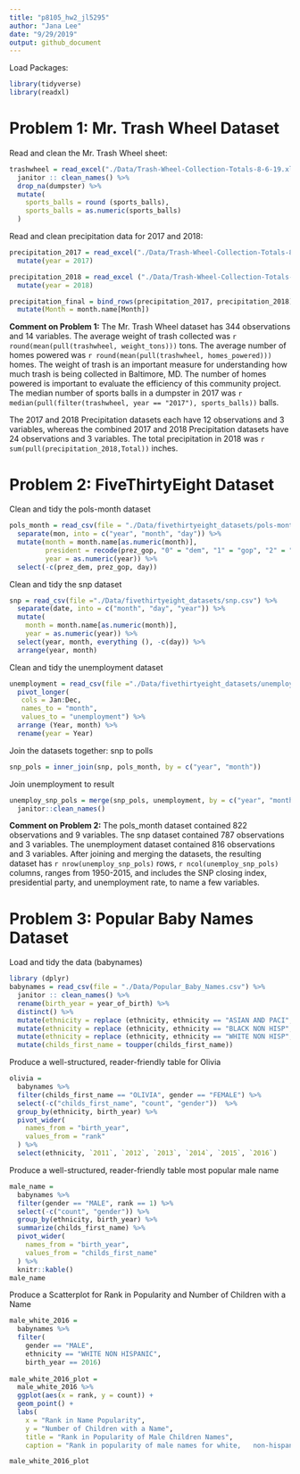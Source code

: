 ```yaml
---
title: "p8105_hw2_jl5295"
author: "Jana Lee"
date: "9/29/2019"
output: github_document
---
```

Load Packages:
```r
library(tidyverse)
library(readxl)
```

# Problem 1: Mr. Trash Wheel Dataset

Read and clean the Mr. Trash Wheel sheet:
```r
trashwheel = read_excel("./Data/Trash-Wheel-Collection-Totals-8-6-19.xlsx", sheet = "Mr. Trash Wheel", range = cell_cols("A:N")) %>%
  janitor :: clean_names() %>% 
  drop_na(dumpster) %>% 
  mutate(
    sports_balls = round (sports_balls),
    sports_balls = as.numeric(sports_balls)
  )
```

Read and clean precipitation data for 2017 and 2018:
```r
precipitation_2017 = read_excel("./Data/Trash-Wheel-Collection-Totals-8-6-19.xlsx", sheet = "2017 Precipitation", range = cell_rows(2:14)) %>% 
  mutate(year = 2017)

precipitation_2018 = read_excel ("./Data/Trash-Wheel-Collection-Totals-8-6-19.xlsx", sheet = "2018 Precipitation", range = cell_rows(2:14)) %>% 
  mutate(year = 2018)

precipitation_final = bind_rows(precipitation_2017, precipitation_2018) %>% 
  mutate(Month = month.name[Month])
```
**Comment on Problem 1:** The Mr. Trash Wheel dataset has 344 observations and 14 variables. The average weight of trash collected was `r round(mean(pull(trashwheel, weight_tons)))` tons. The average number of homes powered was `r round(mean(pull(trashwheel, homes_powered)))` homes. The weight of trash is an important measure for understanding how much trash is being collected in Baltimore, MD. The number of homes powered is important to evaluate the efficiency of this community project. The median number of sports balls in a dumpster in 2017 was `r median(pull(filter(trashwheel, year == "2017"), sports_balls))` balls.

The 2017 and 2018 Precipitation datasets each have 12 observations and 3 variables, whereas the combined 2017 and 2018 Precipitation datasets have 24 observations and 3 variables. The total precipitation in 2018 was `r sum(pull(precipitation_2018,Total))` inches.


# Problem 2: FiveThirtyEight Dataset

Clean and tidy the pols-month dataset
```r
pols_month = read_csv(file = "./Data/fivethirtyeight_datasets/pols-month.csv") %>% 
  separate(mon, into = c("year", "month", "day")) %>% 
  mutate(month = month.name[as.numeric(month)],
         president = recode(prez_gop, "0" = "dem", "1" = "gop", "2" = "gop"),
         year = as.numeric(year)) %>% 
  select(-c(prez_dem, prez_gop, day))
```

Clean and tidy the snp dataset
```r
snp = read_csv(file ="./Data/fivethirtyeight_datasets/snp.csv") %>% 
  separate(date, into = c("month", "day", "year")) %>% 
  mutate(
    month = month.name[as.numeric(month)],
    year = as.numeric(year)) %>% 
  select(year, month, everything (), -c(day)) %>% 
  arrange(year, month)
```

Clean and tidy the unemployment dataset
```r
unemployment = read_csv(file ="./Data/fivethirtyeight_datasets/unemployment.csv") %>% 
  pivot_longer(
   cols = Jan:Dec,
   names_to = "month", 
   values_to = "unemployment") %>% 
  arrange (Year, month) %>% 
  rename(year = Year)
```

Join the datasets together: snp to polls
```r
snp_pols = inner_join(snp, pols_month, by = c("year", "month"))
```

Join unemployment to result
```r
unemploy_snp_pols = merge(snp_pols, unemployment, by = c("year", "month")) %>% 
  janitor::clean_names()
```
**Comment on Problem 2:** The pols_month dataset contained 822 observations and 9 variables. The snp dataset contained 787 observations and 3 variables. The unemployment dataset contained 816 observations and 3 variables. After joining and merging the datasets, the resulting dataset has `r nrow(unemploy_snp_pols)` rows, `r ncol(unemploy_snp_pols)` columns, ranges from 1950-2015, and includes the SNP closing index, presidential party, and unemployment rate, to name a few variables.


# Problem 3: Popular Baby Names Dataset

Load and tidy the data (babynames)
```r
library (dplyr)
babynames = read_csv(file = "./Data/Popular_Baby_Names.csv") %>%
  janitor :: clean_names() %>% 
  rename(birth_year = year_of_birth) %>% 
  distinct() %>% 
  mutate(ethnicity = replace (ethnicity, ethnicity == "ASIAN AND PACI", "ASIAN AND PACIFIC ISLANDER")) %>% 
  mutate(ethnicity = replace (ethnicity, ethnicity == "BLACK NON HISP", "BLACK NON HISPANIC")) %>% 
  mutate(ethnicity = replace (ethnicity, ethnicity == "WHITE NON HISP", "WHITE NON HISPANIC")) %>%
  mutate(childs_first_name = toupper(childs_first_name))
```

Produce a well-structured, reader-friendly table for Olivia
```r
olivia = 
  babynames %>% 
  filter(childs_first_name == "OLIVIA", gender == "FEMALE") %>%
  select(-c("childs_first_name", "count", "gender"))  %>%
  group_by(ethnicity, birth_year) %>% 
  pivot_wider(
    names_from = "birth_year",
    values_from = "rank"
  ) %>% 
  select(ethnicity, `2011`, `2012`, `2013`, `2014`, `2015`, `2016`)
```

Produce a well-structured, reader-friendly table most popular male name
```r
male_name =
  babynames %>% 
  filter(gender == "MALE", rank == 1) %>% 
  select(-c("count", "gender")) %>% 
  group_by(ethnicity, birth_year) %>% 
  summarize(childs_first_name) %>% 
  pivot_wider(
    names_from = "birth_year",
    values_from = "childs_first_name"
  ) %>% 
  knitr::kable()
male_name
```

Produce a Scatterplot for Rank in Popularity and Number of Children with a Name
```r
male_white_2016 =
  babynames %>%
  filter(
    gender == "MALE", 
    ethnicity == "WHITE NON HISPANIC",
    birth_year == 2016)
  
male_white_2016_plot =
  male_white_2016 %>% 
  ggplot(aes(x = rank, y = count)) +
  geom_point() +
  labs(
    x = "Rank in Name Popularity",
    y = "Number of Children with a Name",
    title = "Rank in Popularity of Male Children Names",
    caption = "Rank in popularity of male names for white,   non-hispanic children born in 2016.")

male_white_2016_plot
```




